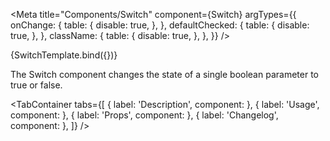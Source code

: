

<Meta
    title="Components/Switch"
    component={Switch}
    argTypes={{
        onChange: {
            table: {
                disable: true,
            },
        },
        defaultChecked: {
            table: {
                disable: true,
            },
        },
        className: {
            table: {
                disable: true,
            },
        },
    }}
/>



<!-- Canvas -->

<Story name="Switch">
    {SwitchTemplate.bind({})}
</Story>

<!-- Docs -->

<ComponentHeader
    name="Switch"
    version={version}
    stage={1}
    design="https://www.figma.com/file/rrvkvQEoVTOHa7MzyKSaoz/OTP-Global-Design-System?node-id=1370%3A40765"
/>

The Switch component changes the state of a single boolean parameter to true or false.

<TabContainer
    tabs={[
        { label: 'Description', component: <Description /> },
        { label: 'Usage', component: <Usage /> },
        { label: 'Props', component: <Props of={Switch} /> },
        { label: 'Changelog', component: <Changelog /> },
    ]}
/>
